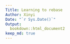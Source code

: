 ```yaml
---
Title: Learning to rebase
Author: Xinyi
Date: "`r Sys.Date()`"
Output: 
  bookdown::html_document2
keep_md: true
---
```

